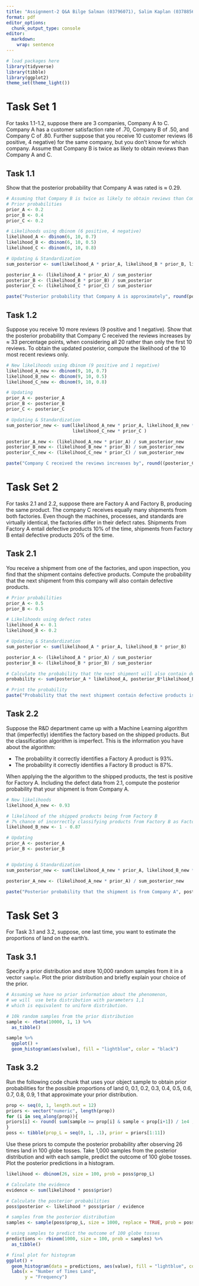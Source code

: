 ```yaml
---
title: "Assignment-2 Q&A Bilge Salman (03796071), Salim Kaplan (0378856) GitHub link: https://github.com/salimkaplan/BayesIntro24-Assignments/tree/main"
format: pdf
editor_options: 
  chunk_output_type: console
editor: 
  markdown: 
    wrap: sentence
---
```


```r
# load packages here
library(tidyverse)
library(tibble)
library(ggplot2)
theme_set(theme_light())
```

# Task Set 1

For tasks 1.1-1.2, suppose there are 3 companies, Company A to C.
Company A has a customer satisfaction rate of .70, Company B of .50, and Company C of .80.
Further suppose that you receive 10 customer reviews (6 positive, 4 negative) for the same company, but you don’t know for which company.
Assume that Company B is twice as likely to obtain reviews than Company A and C.

## Task 1.1

Show that the posterior probability that Company A was rated is $\approx$ 0.29.

```r
# Assuming that Company B is twice as likely to obtain reviews than Company A and C.
# Prior probabilities
prior_A <- 0.2
prior_B <- 0.4
prior_C <- 0.2

# Likelihoods using dbinom (6 positive, 4 negative)
likelihood_A <- dbinom(6, 10, 0.7)
likelihood_B <- dbinom(6, 10, 0.5)
likelihood_C <- dbinom(6, 10, 0.8)

# Updating & Standardization 
sum_posterior <- sum(likelihood_A * prior_A, likelihood_B * prior_B, likelihood_C * prior_C )

posterior_A <- (likelihood_A * prior_A) / sum_posterior
posterior_B <- (likelihood_B * prior_B) / sum_posterior
posterior_C <- (likelihood_C * prior_C) / sum_posterior

paste("Posterior probability that Company A is approximately", round(posterior_A, 2))
```

## Task 1.2

Suppose you receive 10 more reviews (9 positive and 1 negative).
Show that the posterior probability that Company C received the reviews increases by $\approx$ 33 percentage points, when considering all 20 rather than only the first 10 reviews.
To obtain the updated posterior, compute the likelihood of the 10 most recent reviews only.

```r
# New likelihoods using dbinom (9 positive and 1 negative)
likelihood_A_new <- dbinom(9, 10, 0.7)
likelihood_B_new <- dbinom(9, 10, 0.5)
likelihood_C_new <- dbinom(9, 10, 0.8)

# Updating
prior_A <- posterior_A
prior_B <- posterior_B
prior_C <- posterior_C

# Updating & Standardization 
sum_posterior_new <- sum(likelihood_A_new * prior_A, likelihood_B_new * prior_B, 
                         likelihood_C_new * prior_C )

posterior_A_new <- (likelihood_A_new * prior_A) / sum_posterior_new
posterior_B_new <- (likelihood_B_new * prior_B) / sum_posterior_new
posterior_C_new <- (likelihood_C_new * prior_C) / sum_posterior_new

paste("Company C received the reviews increases by", round((posterior_C_new - posterior_C),2))
```

\newpage

# Task Set 2

For tasks 2.1 and 2.2, suppose there are Factory A and Factory B, producing the same product.
The company C receives equally many shipments from both factories.
Even though the machines, processes, and standards are virtually identical, the factories differ in their defect rates.
Shipments from Factory A entail defective products 10% of the time, shipments from Factory B entail defective products 20% of the time.

## Task 2.1

You receive a shipment from one of the factories, and upon inspection, you find that the shipment contains defective products.
Compute the probability that the next shipment from this company will also contain defective products.

```r
# Prior probabilities
prior_A <- 0.5
prior_B <- 0.5

# Likelihoods using defect rates
likelihood_A <- 0.1
likelihood_B <- 0.2

# Updating & Standardization 
sum_posterior <- sum(likelihood_A * prior_A, likelihood_B * prior_B)

posterior_A <- (likelihood_A * prior_A) / sum_posterior
posterior_B <- (likelihood_B * prior_B) / sum_posterior

# Calculate the probability that the next shipment will also contain defective products
probability <- sum(posterior_A * likelihood_A, posterior_B*likelihood_B)

# Print the probability
paste("Probability that the next shipment contain defective products is", probability)

```

## Task 2.2

Suppose the R&D department came up with a Machine Learning algorithm that (imperfectly) identifies the factory based on the shipped products.
But the classification algorithm is imperfect.
This is the information you have about the algorithm:

-   The probability it correctly identifies a Factory A product is 93%.
-   The probability it correctly identifies a Factory B product is 87%.

When applying the the algorithm to the shipped products, the test is positive for Factory A. Including the defect data from 2.1, compute the posterior probability that your shipment is from Company A.

```r
# New likelihoods 
likelihood_A_new <- 0.93

# likelihood of the shipped products being from Factory B
# 7% chance of incorrectly classifying products from Factory B as Factory A
likelihood_B_new <- 1 - 0.87

# Updating
prior_A <- posterior_A
prior_B <- posterior_B


# Updating & Standardization 
sum_posterior_new <- sum(likelihood_A_new * prior_A, likelihood_B_new * prior_B)

posterior_A_new <- (likelihood_A_new * prior_A) / sum_posterior_new

paste("Posterior probability that the shipment is from Company A", posterior_A_new)

```

\newpage

# Task Set 3

For Task 3.1 and 3.2, suppose, one last time, you want to estimate the proportions of land on the earth’s.

## Task 3.1

Specify a prior distribution and store 10,000 random samples from it in a vector `sample`.
Plot the prior distribution and briefly explain your choice of the prior.

```r
# Assuming we have no prior information about the phenomenon,
# we will  use beta distribution with parameters 1,1 
# which is equivalent to uniform distribution. 

# 10k random samples from the prior distribution
sample <- rbeta(10000, 1, 1) %>%
  as_tibble()

sample %>% 
  ggplot() +
  geom_histogram(aes(value), fill = "lightblue", color = "black") 
```

## Task 3.2

Run the following code chunk that uses your object sample to obtain prior probabilities for the possible proportions of land 0, 0.1, 0.2, 0.3, 0.4, 0.5, 0.6, 0.7, 0.8, 0.9, 1 that approximate your prior distribution.

```r
prop <- seq(0, 1, length.out = 12)
priors <- vector("numeric", length(prop))
for (i in seq_along(prop)){
priors[i] <- round( sum(sample >= prop[i] & sample < prop[i+1]) / 1e4 , 2)
}
poss <- tibble(prop_L = seq(0, 1, .1), prior = priors[1:11])
```

Use these priors to compute the posterior probability after observing 26 times land in 100 globe tosses.
Take 1,000 samples from the posterior distribution and with each sample, predict the outcome of 100 globe tosses.
Plot the posterior predictions in a histogram.

```r
likelihood <- dbinom(26, size = 100, prob = poss$prop_L)

# Calculate the evidence
evidence <- sum(likelihood * poss$prior)

# Calculate the posterior probabilities
poss$posterior <- likelihood * poss$prior / evidence

# samples from the posterior distribution
samples <- sample(poss$prop_L, size = 1000, replace = TRUE, prob = poss$posterior)

# using samples to predict the outcome of 100 globe tosses
predictions <- rbinom(1000, size = 100, prob = samples) %>% 
  as_tibble()

# final plot for histogram
ggplot() +
  geom_histogram(data = predictions, aes(value), fill = "lightblue", color = "black") +
  labs(x = "Number of Times Land",
       y = "Frequency")

```
